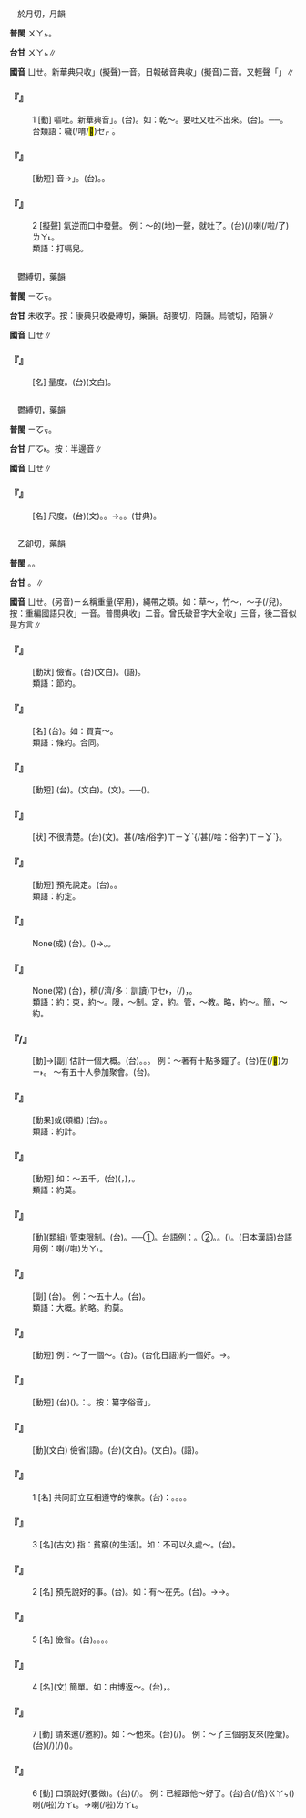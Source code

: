 
=={{ruby|噦|ㄩㄝ}}==

　於月切，月韻

'''普閩''' <rt>ㄨㄚㆵ</rt>。

'''台甘''' <rt>ㄨㄚㆵ</rt>{{ruby|。|ㄨㆤ˪}}∥

'''國音''' <rt>ㄩㄝ</rt>。新華典只收{{ruby|「|ㄩㄝˇ}}」(擬聲)一音。日報破音典收{{ruby|「|ㄩㄝ}}{{ruby|、|ㄏㄨㄟˋ}}」(擬音)二音。又輕聲「{{ruby|噦|·ㄩㄝ}}」∥

    

==='''『{{ruby|噦|ㄩㄝ}}』'''===
:1  [動] 嘔吐。新華典音{{ruby|「|ㄩㄝˇ}}」。(台){{ruby|嘔|ㄠˋ}}{{ruby|吐|ㄊㆦ˪}}。如：乾～。要吐又吐不出來。(台){{ruby|<mark>&#xffa49;</mark>|ㆠㆤㆷ}}{{ruby|/|ㆠㄨㆤㆷ}}{{ruby|吐|ㄊㆦ˪}}{{ruby|又|ㄧㄨ˫}}{{ruby|吐|ㄊㆦ˪}}{{ruby|<mark>&#xffa45;</mark>|ㆠㆤ˫}}{{ruby|/|ㆠㄨㆤ˫}}{{ruby|出|ㄘㄨㆵ}}{{ruby|來|·ㄌㄞˊ}}。──{{ruby|乾|ㄍㄢ}}{{ruby|乾|ㄉㄚ}}{{ruby|歍|ㆦㆷ ͘}}。
:台類語：噦(/唷/<mark>&#xf90d9;</mark>)<rt>ㆤㆷ ͘</rt>。{{ruby|<mark>&#xf90d0;</mark>|ㆦㆶ ͘}}
:
    

==='''『{{ruby|乾|ㄍㄢ}}{{ruby|噦|ㄩㄝ}}』'''===
: [動短] 音{{ruby|乾|ㄍㄢ}}{{ruby|噦|ㄩㄝ}}→{{ruby|「|ㄩㄝˇ}}」{{ruby|→|ㄍㄢ}}{{ruby|·|ㄩㄝ}}。(台){{ruby|空|ㄎㄤ}}{{ruby|嘔|ㆦˋ}}。{{ruby|嘔|ㆦˋ}}{{ruby|無|ㆠㄜˊ}}{{ruby|物|ㄇㆭㆷ ͘}}{{ruby|/|ㄇㄧㆷ ͘}}{{ruby|通|ㄊㄤ}}{{ruby|出|ㄘㄨㆵ}}{{ruby|來|·ㄌㄞˊ}}。
    

==='''『{{ruby|噦|ㄩㄝ}}』'''===
:2  [擬聲] 氣逆而口中發聲。 例：～的(地)一聲，就吐了。(台){{ruby|歍|ㆦㆷ ͘}}{{ruby|一|ㄐㄧㆵ ͘}}{{ruby|下|·ㆤ˫}}{{ruby|著|ㄉㄧㄜㆷ}}(/{{ruby|都|ㄉㄜ˫}}){{ruby|吐|ㄊㆦ˪}}{{ruby|出|ㄘㄨㆵ}}{{ruby|來|·ㄌㄞˊ}}喇(/啦/了)<rt>ㄌㄚ˪</rt>。
:類語：打嗝兒。
:
    

=={{ruby|<mark>&#xf96f5;</mark>|ㄩㄝ}}==

　鬱縛切，藥韻

'''普閩''' <rt>ㄧㆦㆶ</rt>。

'''台甘''' 未收字。按：康典只收憂縛切，藥韻{{ruby|＝|ㄧㆦㆶ ͘}}。胡麥切，陌韻{{ruby|＝|ㄏㄧㆤㆶ ͘}}。烏虢切，陌韻{{ruby|＝|ㄧㆤㆶ}}∥

'''國音''' <rt>ㄩㄝ</rt>∥

    

==='''『{{ruby|<mark>&#xf96f5;</mark>|ㄩㄝ}}』'''===
: [名] 量度。(台){{ruby|量|ㄌㄧㆲ˫}}{{ruby|度|ㄉㆦ˫}}(文白)。
    

=={{ruby|矱|ㄩㄝ}}==

　鬱縛切，藥韻

'''普閩''' <rt>ㄧㆦㆶ</rt>。

'''台甘''' <rt>ㄏㆦ˫</rt>。按：半邊音∥

'''國音''' <rt>ㄩㄝ</rt>∥

    

==='''『{{ruby|矱|ㄩㄝ}}』'''===
: [名] 尺度。(台){{ruby|尺|ㄑㄧㄜㆷ}}{{ruby|度|ㄉㆦ˫}}(文)。{{ruby|長|ㄉㆭˊ}}{{ruby|度|ㄉㆦ˫}}。→{{ruby|標|ㄅㄧㄠ}}{{ruby|/|ㄆㄧㄠ}}{{ruby|準|ㄗㄨㄣˋ}}。{{ruby|牽|ㄎㄢ}}{{ruby|繩|ㄐㄧㄣˊ}}。{{ruby|繩|ㄐㄧㄣˊ}}{{ruby|索|ㄙㄜㆷ}}(甘典)。
    

=={{ruby|約|ㄩㄝ}}==

　乙卻切，藥韻

'''普閩''' {{ruby|(文)|ㄧㆦㆶ}}。{{ruby|(白)|ㄧㄜㆷ}}。

'''台甘''' {{ruby|(文)|ㄧㆦㆶ}}。{{ruby|(語)|ㄧㄜㆷ}}∥

'''國音''' <rt>ㄩㄝ</rt>。(另音)<rt>ㄧㄠ</rt>稱重量{{ruby|。|ㄧㄠˋ}}(罕用)，繩帶之類。如：草～，竹～，～子(/兒)。按：重編國語只收{{ruby|「|ㄩㄝ}}」一音。普閩典收{{ruby|「|ㄩㄝ}}{{ruby|、|ㄧㄠ}}」二音。曾氏破音字大全收{{ruby|「|ㄩㄝ}}{{ruby|、|ㄧㄠ}}{{ruby|、|ㄧㄠˋ}}」三音，後二音似是方言∥

    

==='''『{{ruby|儉|ㄐㄧㄢˇ}}{{ruby|約|ㄩㄝ}}』'''===
: [動狀] 儉省。(台){{ruby|儉|ㄎㄧㆰ˫}}{{ruby|約|ㄧㆦㆶ}}(文白)。{{ruby|儉|ㄎㄧㆰ˫}}(語)。
:類語：節約。
:
    

==='''『{{ruby|契|ㄑㄧˋ}}{{ruby|約|ㄩㄝ}}』'''===
: [名] (台){{ruby|契|ㄎㄨㆤ˪}}{{ruby|/|ㄎㆤ˪}}{{ruby|約|ㄧㆦㆶ}}。如：買賣～。
:類語：條約。合同。
:
    

==='''『{{ruby|失|ㄕ}}{{ruby|約|ㄩㄝ}}』'''===
: [動短] (台){{ruby|失|ㄒㄧㆵ}}{{ruby|約|ㄧㆦㆶ}}。{{ruby|違|ㄨㄧˊ}}{{ruby|約|ㄧㆦㆶ}}(文白)。{{ruby|爽|ㄙㆲˋ}}{{ruby|約|ㄧㆦㆶ}}(文)。──{{ruby|無|ㆠㄜˊ}}{{ruby|照|ㄐㄧㄠ˪}}{{ruby|事|ㄙㄨ}}{{ruby|先|ㄒㄧㄢ}}{{ruby|講|ㄍㆲˋ}}{{ruby|→|ㄍㆲ}}{{ruby|好|ㄏㄜˋ}}{{ruby|丌|ㆤ}}{{ruby|約|ㄧㆦㆶ}}{{ruby|束|ㄙㆦㆶ}}({{ruby|去|ㄎㄧ˪}}{{ruby|赴|ㄏㄨ˪}}{{ruby|會|ㄏㄨㆤ˫}}){{ruby|或|ㄧㄚㆷ ͘}}{{ruby|是|ㄒㄧ˫}}{{ruby|無|ㆠㄜˊ}}{{ruby|照|ㄐㄧㄠ˪}}{{ruby|所|ㄙㆦˋ}}{{ruby|講|ㄍㆲˋ}}{{ruby|定|ㄉㄧㆩ˫}}{{ruby|著|ㄉㄧㄜㆷ ͘}}{{ruby|丌|ㆤ}}{{ruby|條|ㄉㄧㄠˊ}}{{ruby|件|ㄍㄧㆩ˫}}{{ruby|做|ㄗㄨㆤ˪}}{{ruby|/|ㄗㄜ˪}}。
    

==='''『{{ruby|隱|ㄧㄣˇ}}{{ruby|約|ㄩㄝ}}』'''===
: [狀] 不很清楚。(台){{ruby|隱|ㄨㄣˋ}}{{ruby|約|ㄧㆦㆶ}}(文)。{{ruby|無|ㆠㄜˊ}}甚(/啥/俗字)<rt>ㄒㄧㆩˋ</rt>{{ruby|/|ㄒㄧㄚˋ}}{{ruby|/|ㄙㆩˋ}}{{ruby|明|ㆠㄧㄥˊ}}{/{{ruby|無|ㆠㄜˊ}}甚(/啥：俗字)<rt>ㄒㄧㆩˋ</rt>{{ruby|/|ㄒㄧㄚˋ}}{{ruby|/|ㄙㆩˋ}}{{ruby|清|ㄑㄧㄥ}}{{ruby|楚|ㄘㄜˋ}}}。
    

==='''『{{ruby|預|ㄩˋ}}{{ruby|約|ㄩㄝ}}』'''===
: [動短] 預先說定。(台){{ruby|預|ㄨ˫}}{{ruby|/|ㄧ˫}}{{ruby|約|ㄧㆦㆶ}}。{{ruby|先|ㄒㄧㄥ}}{{ruby|定|ㄉㄧㆩ˫}}{{ruby|著|ㄉㄧㄜㆷ ͘}}。
:類語：約定。
:
    

==='''『{{ruby|約|ㄩㄝ}}{{ruby|法|ㄈㄚˇ}}{{ruby|三|ㄙㄢ}}{{ruby|章|ㄓㄤ}}』'''===
: None(成) (台){{ruby|事|ㄙㄨ˫}}{{ruby|先|ㄒㄧㄢ}}{{ruby|講|ㄍㆲˋ}}{{ruby|→|ㄍㆲ}}{{ruby|明|ㆠㄧㄥˊ}}{{ruby|規|ㄍㄨㄧ}}{{ruby|定|ㄉㄧㄥ˫}}。({{ruby|本|ㄅㄨㄣˋ}}{{ruby|來|ㄌㄞˊ}}{{ruby|是|ㄒㄧ˫}}{{ruby|三|ㄙㆩ}}{{ruby|條|ㄉㄧㄠˊ}}{{ruby|件|ㄍㄧㆩ˫}})→{{ruby|話|ㄨㆤ˫}}{{ruby|說|ㄙㄨㆤㆷ}}{{ruby|在|ㄗㄞ˫}}{{ruby|先|ㄒㄧㄢ}}。{{ruby|明|ㆠㄧㄥˊ}}{{ruby|唱|ㄑㄧㄤ˪}}{{ruby|丌|ㆤ}}。
    

==='''『{{ruby|約|ㄩㄝ}}{{ruby|定|ㄉㄧㄥˋ}}{{ruby|俗|ㄙㄨˊ}}{{ruby|成|ㄔㄥˊ}}』'''===
: None(常) (台){{ruby|大|ㄉㄞ˫}}{{ruby|家|ㄍㆤ}}{{ruby|講|ㄍㆲˋ}}{{ruby|→|ㄍㆲ}}，穧(/濟/多：訓讀)<rt>ㄗㆤ˫</rt>{{ruby|/|ㄗㄨㆤ˫}}{{ruby|人|ㄌㄤˊ}}{{ruby|做|ㄗㄨㆤ˪}}{{ruby|/|ㄗㄜ˪}}，{{ruby|著|ㄉㄧㄜㆷ}}(/{{ruby|都|ㄉㄜ˫}}){{ruby|變|ㄅㄧㄢ˪}}{{ruby|做|ㄗㄨㆤ˪}}{{ruby|/|ㄗㄜ˪}}{{ruby|社|ㄒㄧㄚ˫}}{{ruby|會|ㄏㄨㆤ˫}}{{ruby|上|ㄒㄧㆲ˫}}{{ruby|丌|ㆤ}}{{ruby|習|ㄒㄧㆴ ͘}}{{ruby|慣|ㄍㄨㄢ˪}}，{{ruby|大|ㄉㄞ˫}}{{ruby|家|ㄍㆤ}}{{ruby|認|ㆢㄧㄣ˫}}{{ruby|/|ㄌㄧㄣ˫}}{{ruby|為|ㄨㄧˊ}}{{ruby|→|ㄨㄧ˫}}{{ruby|會|ㄨㆤ˫}}{{ruby|/|ㆤ˫}}{{ruby|用|ㄧㄥ˫}}{{ruby|/|ㄧㆲ˫}}{{ruby|得|ㄉㄧㆵ}}{{ruby|丌|ㆤ}}{{ruby|風|ㄏㆲ}}{{ruby|俗|ㄒㄧㆦㆶ ͘}}。
:類語：約：束，約～。限，～制。定，約。管，～教。略，約～。簡，～約。
:
    

==='''『{{ruby|約|ㄩㄝ}}{{ruby|莫|·ㄇㄛˋ}}/{{ruby|摸|·ㄇㄛ}}』'''===
: [動]→[副] 估計一個大概。(台){{ruby|大|ㄉㄞ˫}}{{ruby|約|ㄧㆦㆶ}}。{{ruby|譜|ㄆㆦˋ}}{{ruby|略|ㄌㄧㆦㆶ ͘}}{{ruby|仔|ㄚ}}。{{ruby|譜|ㄆㆦˋ}}{{ruby|脈|ㄇㆤㆷ}}{{ruby|仔|ㄚ}}。 例：～著有十點多鐘了。(台){{ruby|大|ㄉㄞ˫}}{{ruby|約|ㄧㆦㆶ}}在(/<mark>&#xf9853;</mark>)<rt>ㄉㄧ˫</rt>{{ruby|十|ㄗㄚㆴ ͘}}{{ruby|點|ㄉㄧㆰˋ}}{{ruby|外|ㄍㄨㄚ˫}}{{ruby|鐘|ㄐㄧㄥ}}。 ～有五十人參加聚會。(台){{ruby|譜|ㄆㆦˋ}}{{ruby|脈|ㄇㆤㆷ ͘}}{{ruby|仔|ㄚ}}{{ruby|敢|ㄍㆩˋ}}{{ruby|有|ㄨ˫}}{{ruby|五|ㆣㆦ˫}}{{ruby|十|ㄗㄚㆴ ͘}}{{ruby|人|ㄌㄤˊ}}{{ruby|來|ㄌㄞˊ}}{{ruby|參|ㄘㆰ}}{{ruby|加|ㄍㄚ}}{{ruby|集|ㄐㄧㆴ}}{{ruby|會|ㄏㄨㆤ˫}}。
    

==='''『{{ruby|約|ㄩㄝ}}{{ruby|定|ㄉㄧㄥˋ}}』'''===
: [動果]或(類組) (台){{ruby|約|ㄧㆦㆶ}}{{ruby|定|ㄉㄧㄥ˫}}。{{ruby|定|ㄉㄧㆩ˫}}{{ruby|著|ㄉㄧㄜㆷ ͘}}。
:類語：約計。
:
    

==='''『{{ruby|約|ㄩㄝ}}{{ruby|計|ㄐㄧˋ}}』'''===
: [動短] 如：～五千。(台){{ruby|大|ㄉㄞ˫}}{{ruby|約|ㄧㆦㆶ}}{{ruby|計|ㄍㆤ˪}}{{ruby|算|ㄙㆭ˪}}({{ruby|無|ㆠㄜˊ}}{{ruby|真|ㄐㄧㄣ}}{{ruby|正|ㄐㄧㆩ˪}}{{ruby|正|ㄐㄧㄥ˪}}{{ruby|確|ㄎㄚㆶ}}，{{ruby|無|ㆠㄜˊ}}{{ruby|詳|ㄒㄧㆲˊ}}{{ruby|細|ㄙㄨㆤ˪}}{{ruby|/|ㄙㆤ˪}}{{ruby|算|ㄙㆭ˪}})，{{ruby|有|ㄨ˫}}{{ruby|五|ㆣㆦ˫}}{{ruby|千|ㄑㄧㄥ}}。
:類語：約莫。
:
    

==='''『{{ruby|約|ㄩㄝ}}{{ruby|束|ㄕㄨˋ}}』'''===
: [動](類組) 管束限制。(台){{ruby|約|ㄧㆦㆶ}}{{ruby|束|ㄙㆦㆶ}}。──①{{ruby|管|ㄍㄨㄢˋ}}{{ruby|教|ㄍㄚ˪}}。台語例：{{ruby|約|ㄧㆦㆶ}}{{ruby|束|ㄙㆦㆶ}}{{ruby|子|ㄗㄨˋ}}{{ruby|弟|ㄉㆤ˫}}。②{{ruby|言|ㆣㄢˊ}}{{ruby|/|ㄍㄧㄢˊ}}{{ruby|約|ㄧㆦㆶ}}。{{ruby|約|ㄧㆦㆶ}}{{ruby|定|ㄉㄧㆩ˫}}。{{ruby|約|ㄧㆦㆶ}}{{ruby|好|ㄏㄜˋ}}({{ruby|做|ㄗㄨㆤ˪}}{{ruby|/|ㄗㄜ˪}})。(日本漢語)台語用例：{{ruby|昨|ㄗㄚ˪}}{{ruby|日|ㆢㄧㆵ ͘}}{{ruby|/|ㄌㄧㆵ ͘}}{{ruby|已|ㄧˋ}}{{ruby|經|ㄍㄧㄥ}}{{ruby|合|ㄏㆰ}}{{ruby|伊|ㄧ}}{{ruby|約|ㄧㆦㆶ}}{{ruby|束|ㄙㆦㆶ}}{{ruby|好|ㄏㄜˋ}}喇(/啦)<rt>ㄌㄚ˪</rt>。
    

==='''『{{ruby|大|ㄉㄚˋ}}{{ruby|約|ㄩㄝ}}』'''===
: [副] (台){{ruby|大|ㄉㄞ˫}}{{ruby|約|ㄧㆦㆶ}}。 例：～五十人。(台){{ruby|譜|ㄆㆦˋ}}{{ruby|略|ㄌㄧㆦㆶ ͘}}{{ruby|有|ㄨ˫}}{{ruby|五|ㆣㆦ˫}}{{ruby|十|ㄗㄚㆴ ͘}}{{ruby|個|ㆤˊ}}。
:類語：大概。約略。約莫。
:
    

==='''『{{ruby|定|ㄉㄧㄥˋ}}{{ruby|約|ㄩㄝ}}』'''===
: [動短] 例：～了一個～。(台){{ruby|約|ㄧㆦㆶ}}{{ruby|束|ㄙㆦㆶ}}{{ruby|一|ㄐㄧㆵ ͘}}{{ruby|下|·ㆤ˫}}。(台化日語)約一個好。→{{ruby|約|ㄧㆦㆶ}}{{ruby|付|ㄏㆦ˫}}{{ruby|好|ㄏㄜˋ}}{{ruby|勢|ㄙㆤ˪}}。
    

==='''『{{ruby|特|ㄊㄜˋ}}{{ruby|約|ㄩㄝ}}』'''===
: [動短] (台){{ruby|特|ㄉㄧㆤㆶ ͘}}{{ruby|別|ㄅㄧㄚㆵ ͘}}{{ruby|聘|ㄆㄧㄥ˪}}{{ruby|請|ㄑㄧㆩˋ}}({{ruby|定|ㄉㄧㄥ˫}}{{ruby|額|ㄍㄧㄚㆷ ͘}}{{ruby|或|ㄧㄚㆷ ͘}}{{ruby|是|ㄒㄧ˫}}{{ruby|編|ㄅㄧㄢ}}{{ruby|制|ㄗㆤ˪}}{{ruby|外|ㄍㄨㄚ˫}})。{{ruby|如|ㄌㄨˊ}}：{{ruby|特|ㄉㄧㆤㆶ ͘}}{{ruby|約|ㄧㆦㆶ}}{{ruby|編|ㄅㄧㄢ}}{{ruby|纂|ㄗㄨㄢˋ}}。按：纂字俗音{{ruby|「|ㄘㄨㄢ˪}}」。
    

==='''『{{ruby|節|ㄐㄧㄝˊ}}{{ruby|約|ㄩㄝ}}』'''===
: [動](文白) 儉省(語)。(台){{ruby|節|ㄐㄧㄚㆵ}}{{ruby|約|ㄧㆦㆶ}}(文白)。{{ruby|儉|ㄎㄧㆰ˫}}{{ruby|約|ㄧㆦㆶ}}(文白)。{{ruby|儉|ㄎㄧㆰ˫}}(語)。
    

==='''『{{ruby|約|ㄩㄝ}}』'''===
:1  [名] 共同訂立互相遵守的條款。(台){{ruby|如|ㆡㄨˊ}}{{ruby|/|ㄌㄨˊ}}：{{ruby|契|ㄎㆤ˪}}{{ruby|約|ㄧㆦㆶ}}。{{ruby|合|ㄏㄚㆴ ͘}}{{ruby|約|ㄧㆦㆶ}}。{{ruby|公|ㄍㆲ}}{{ruby|約|ㄧㆦㆶ}}。{{ruby|條|ㄉㄧㄠˊ}}{{ruby|約|ㄧㆦㆶ}}。
    

==='''『{{ruby|約|ㄩㄝ}}』'''===
:3  [名](古文) 指：貧窮(的生活)。如：不可以久處～。(台){{ruby|<mark>&#xffa45;</mark>|ㆠㆤ˫}}{{ruby|/|ㆠㄨㆤ˫}}{{ruby|用|ㄧㆲ˫}}{{ruby|/|ㄧㄥ˫}}{{ruby|得|ㄉㄧㆵ}}{{ruby|散|ㄙㄢ˪}}{{ruby|窮|ㄏㄧㆲ}}{{ruby|傷|ㄒㄧㆧ}}{{ruby|/|ㄒㄧㆫ}}{{ruby|久|ㄍㄨˋ}}。
    

==='''『{{ruby|約|ㄩㄝ}}』'''===
:2  [名] 預先說好的事。(台){{ruby|約|ㄧㆦㆶ}}{{ruby|束|ㄙㆦㆶ}}。如：有～在先。(台){{ruby|事|ㄙㄨ˫}}{{ruby|先|ㄒㄧㄢ}}{{ruby|有|ㄨ˫}}{{ruby|約|ㄧㆦㆶ}}{{ruby|束|ㄙㆦㆶ}}{{ruby|咧|ㄌㆤ˪}}。→{{ruby|已|ㄧˋ}}{{ruby|經|ㄍㄧㄥ}}{{ruby|另|ㄌㄧㄥ˫}}{{ruby|外|ㄍㄨㄚ˫}}{{ruby|有|ㄨ˫}}{{ruby|一|ㄐㄧㆵ}}{{ruby|個|ㆤˊ}}{{ruby|約|ㄧㆦㆶ}}{{ruby|束|ㄙㆦㆶ}}→{{ruby|約|ㄧㆦㆶ}}{{ruby|會|ㄏㄨㆤ˫}}。
    

==='''『{{ruby|約|ㄩㄝ}}』'''===
:5  [名] 儉省。(台){{ruby|儉|ㄎㄧㆰ˫}}。{{ruby|省|ㄒㄧㄥˋ}}{{ruby|/|ㄙㆥˋ}}。{{ruby|儉|ㄎㄧㆰ˫}}{{ruby|約|ㄧㆦㆶ}}。{{ruby|節|ㄐㄧㄚㆵ}}{{ruby|約|ㄧㆦㆶ}}。
    

==='''『{{ruby|約|ㄩㄝ}}』'''===
:4  [名](文) 簡單。如：由博返～。(台){{ruby|對|ㄉㄨㄧ˪}}{{ruby|廣|ㄍㆲˋ}}{{ruby|博|ㄆㆦㆶ}}{{ruby|複|ㄏㆦㆶ}}{{ruby|雜|ㄗㄚㆴ ͘}}{{ruby|改|ㄍㄞˋ}}{{ruby|變|ㄅㄧㄢ˪}}{{ruby|作|ㄗㆦㆶ}}{{ruby|法|ㄏㄨㄚㆵ}}，{{ruby|倒|ㄉㄜ˪}}{{ruby|轉|ㄉㆭˋ}}{{ruby|來|ㄌㄞˊ}}{{ruby|簡|ㄍㄢˋ}}{{ruby|單|ㄉㄢ}}{{ruby|樸|ㄆㆦㆶ}}{{ruby|素|ㄙㆦ˪}}。
    

==='''『{{ruby|約|ㄩㄝ}}』'''===
:7  [動] 請來邀(/邀約)。如：～他來。(台){{ruby|約|ㄧㆦㆶ}}{{ruby|伊|ㄧ}}{{ruby|來|ㄌㄞˊ}}(/{{ruby|招|ㄐㄧㄜ}}{{ruby|伊|ㄧ}}{{ruby|來|ㄌㄞˊ}})。 例：～了三個朋友來(陸彙)。(台){{ruby|約|ㄧㆦㆶ}}(/{{ruby|約|ㄧㆦㆶ}}{{ruby|束|ㄙㆦㆶ}})(/{{ruby|招|ㄐㄧㄜ}}){{ruby|三|ㄙㆩ}}{{ruby|個|ㆤˊ}}{{ruby|朋|ㄅㄧㄥˊ}}{{ruby|友|ㄧㄨˋ}}({{ruby|<mark>&#xffa49;</mark>|ㆠㆤㆷ}}{{ruby|/|ㆠㄨㆤㆷ}}){{ruby|來|ㄌㄞˊ}}。
    

==='''『{{ruby|約|ㄩㄝ}}』'''===
:6  [動] 口頭說好(要做)。(台){{ruby|約|ㄧㆦㆶ}}(/{{ruby|約|ㄧㆦㆶ}}{{ruby|束|ㄙㆦㆶ}}){{ruby|要|ㆠㆤㆷ}}{{ruby|做|ㄗㄨㆤ˪}}{{ruby|/|ㄗㄜ˪}}。 例：已經跟他～好了。(台){{ruby|已|ㄧˋ}}{{ruby|經|ㄍㄧㄥ}}合(/佮)<rt>ㄍㄚㆴ</rt>{{ruby|伊|ㄧ}}{{ruby|講|ㄍㆲˋ}}{{ruby|→|ㄍㆲ}}({{ruby|約|ㄧㆦㆶ}}{{ruby|束|ㄙㆦㆶ}}){{ruby|好|ㄏㄜˋ}}{{ruby|勢|ㄙㆤ˪}}喇(/啦)<rt>ㄌㄚ˪</rt>。→{{ruby|定|ㄉㄧㆩ˫}}{{ruby|著|ㄉㄧㄜㆷ ͘}}喇(/啦)<rt>ㄌㄚ˪</rt>。
    

